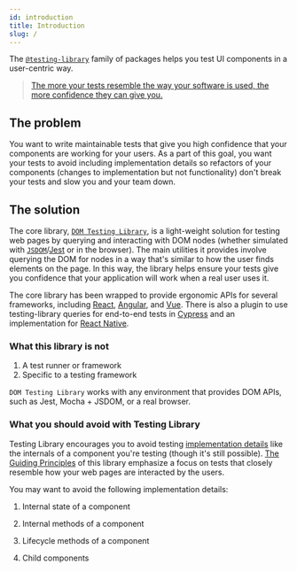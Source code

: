 ```yaml
---
id: introduction
title: Introduction
slug: /
---
```


The [`@testing-library`][npm] family of packages helps you test UI components in
a user-centric way.

> [The more your tests resemble the way your software is used, the more confidence they can give you.](guiding-principles.mdx)

## The problem

You want to write maintainable tests that give you high confidence that your
components are working for your users. As a part of this goal, you want your
tests to avoid including implementation details so refactors of your components
(changes to implementation but not functionality) don't break your tests and
slow you and your team down.

## The solution

The core library, [`DOM Testing Library`][dom], is a light-weight solution for
testing web pages by querying and interacting with DOM nodes (whether simulated
with [`JSDOM`][jsdom]/[Jest][jest] or in the browser). The main utilities it
provides involve querying the DOM for nodes in a way that's similar to how the
user finds elements on the page. In this way, the library helps ensure your
tests give you confidence that your application will work when a real user uses
it.

The core library has been wrapped to provide ergonomic APIs for several
frameworks, including [React][react], [Angular][angular], and [Vue][vue]. There
is also a plugin to use testing-library queries for end-to-end tests in
[Cypress][cypress] and an implementation for [React Native][react-native].

### What this library is not

1.  A test runner or framework
2.  Specific to a testing framework

`DOM Testing Library` works with any environment that provides DOM APIs, such as
Jest, Mocha + JSDOM, or a real browser.

### What you should avoid with Testing Library

Testing Library encourages you to avoid testing
[implementation details](https://kentcdodds.com/blog/testing-implementation-details)
like the internals of a component you're testing (though it's still possible).
[The Guiding Principles](/docs/guiding-principles) of this library emphasize a
focus on tests that closely resemble how your web pages are interacted by the
users.

You may want to avoid the following implementation details:

1. Internal state of a component
1. Internal methods of a component
1. Lifecycle methods of a component


1. Child components

[jest]: https://jestjs.io
[jsdom]: https://github.com/jsdom/jsdom
[dom]: dom-testing-library/intro.mdx
[react]: react-testing-library/intro.mdx
[angular]: angular-testing-library/intro.mdx
[vue]: vue-testing-library/intro.mdx
[cypress]: cypress-testing-library/intro.mdx
[react-native]: react-native-testing-library/intro.mdx
[npm]: https://www.npmjs.com/org/testing-library
